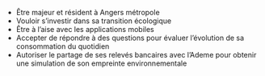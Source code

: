 - Être majeur et résident à Angers métropole
- Vouloir s’investir dans sa transition écologique
- Être à l’aise avec les applications mobiles
- Accepter de répondre à des questions pour évaluer l’évolution de sa consommation du quotidien
- Autoriser le partage de ses relevés bancaires avec l’Ademe pour obtenir une simulation de son empreinte environnementale
